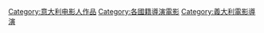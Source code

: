 [[Category:意大利电影人作品|Category:意大利电影人作品]]
[[Category:各國籍導演電影|Category:各國籍導演電影]]
[[Category:義大利電影導演|Category:義大利電影導演]]